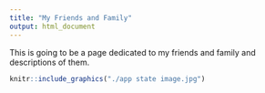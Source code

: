 ```yaml
---
title: "My Friends and Family"
output: html_document
---
```


This is going to be a page dedicated to my friends and family and descriptions of them. 
```r
knitr::include_graphics("./app state image.jpg")

```